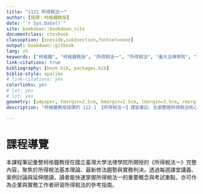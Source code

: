 ```yaml
---
title: "1121 所得稅法一"
author: [授課：柯格鐘教授]
date: "`r Sys.Date()`"
site: bookdown::bookdown_site
documentclass: ctexbook
classoption: [oneside,sub3section,fontset=none]
output: bookdown::gitbook
lang: zh
keywords: ["柯格鐘", "柯格鐘教授", "所得稅法一", "所得稅法", "臺大法律學院", "課堂筆記", "Tax Law"]
link-citations: true
bibliography: [book.bib, packages.bib]
biblio-style: apalike
# link-citations: yes
colorlinks: yes
# lot: yes
# lof: yes
geometry: [a4paper, tmargin=2.5cm, bmargin=2.5cm, lmargin=3.5cm, rmargin=2.5cm]
description: "柯格鐘教授授課的 112-1 【所得稅法一】課堂筆記，全面整理所得稅法核心概念、條文解析與實務案例，並提供 GitBook 與 PDF 雙格式參考。"

---
```


<!-- # Preface {-}

所得稅法一

112-1 學期《所得稅法一》課堂筆記。採用R的bookdown製作，輸出格式為bookdown::gitbook和bookdown::pdf_book。 -->


# 課程導覽 {-}

本課程筆記彙整柯格鐘教授在國立臺灣大學法律學院所開授的《所得稅法一》完整內容，聚焦於所得稅法基本理論、最新修法趨勢與實務判決。透過每週課堂講義、案例討論與延伸閱讀，讀者能快速掌握所得稅法一的重要概念與考試重點，亦可作為企業與實務工作者研習所得稅法的參考指南。

\mainmatter
